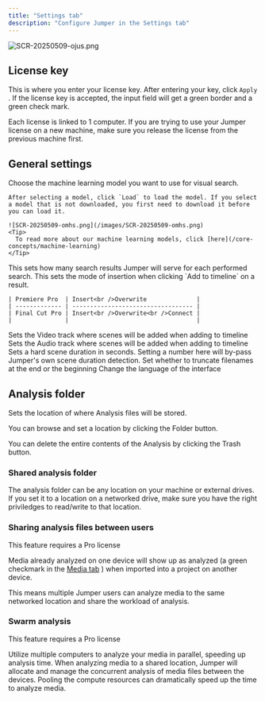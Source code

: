 ```yaml
---
title: "Settings tab"
description: "Configure Jumper in the Settings tab"
---
```


![SCR-20250509-ojus.png](/images/SCR-20250509-ojus.png)

## License key

This is where you enter your license key. After entering your key, click `Apply` . If the license key is accepted, the input field will get a green border and a green check mark.

<AccordionGroup>
  <Accordion title="Jumper won't accept my license key" icon="face-frown">
    Each license is linked to 1 computer. If you are trying to use your Jumper license on a new machine, make sure you release the license from the previous machine first.
  </Accordion>
</AccordionGroup>

## General settings

<Steps>
  <Step title="Visual model selection" icon="robot">
    Choose the machine learning model you want to use for visual search.

    After selecting a model, click `Load` to load the model. If you select a model that is not downloaded, you first need to download it before you can load it.

    ![SCR-20250509-omhs.png](/images/SCR-20250509-omhs.png)
    <Tip>
      To read more about our machine learning models, click [here](/core-concepts/machine-learning)
    </Tip>
  </Step>
  <Step title="Results per search" icon="grid-2">
    This sets how many search results Jumper will serve for each performed search.
  </Step>
  <Step title="Add to timeline behavior">
    This sets the mode of insertion when clicking `Add to timeline` on a result.

    | Premiere Pro  | Insert<br />Overwrite              |
    | ------------- | ---------------------------------- |
    | Final Cut Pro | Insert<br />Overwrite<br />Connect |
    |               |                                    |
  </Step>
  <Step title="Video track destination" icon="film">
    Sets the Video track where scenes will be added when adding to timeline
  </Step>
  <Step title="Audio track destination" icon="waveform-lines">
    Sets the Audio track where scenes will be added when adding to timeline
  </Step>
  <Step title="Mark In/Out duration" icon="brackets-curly">
    Sets a hard scene duration in seconds. Setting a number here will by-pass Jumper's own scene duration detection.
  </Step>
  <Step title="Shorten filename" icon="ellipsis">
    Set whether to truncate filenames at the end or the beginning
  </Step>
  <Step title="Language" icon="language">
    Change the language of the interface
  </Step>
</Steps>

## Analysis folder

Sets the location of where Analysis files will be stored.

You can browse and set a location by clicking the  <Icon icon="folder-open" iconType="duotone" size={16} /> Folder button.

You can delete the entire contents of the Analysis by clicking the  <Icon icon="trash-can" iconType="duotone" />  Trash button.

### Shared analysis folder

The analysis folder can be any location on your machine or external drives. If you set it to a location on a networked drive, make sure you have the right priviledges to read/write to that location.

### Sharing analysis files between users

<Info>
  This feature requires a Pro license
</Info>

Media already analyzed on one device will show up as analyzed (a green checkmark <Icon icon="circle-check" iconType="solid" color="#62b77f" /> in the [Media tab](/interface/media-tab) ) when imported into a project on another device.

This means multiple Jumper users can analyze media to the same networked location and share the workload of analysis.

### Swarm analysis

<Info>
  This feature requires a Pro license
</Info>

Utilize multiple computers to analyze your media in parallel, speeding up analysis time. When analyzing media to a shared location, Jumper will allocate and manage the concurrent analysis of media files between the devices. Pooling the compute resources can dramatically speed up the time to analyze media.